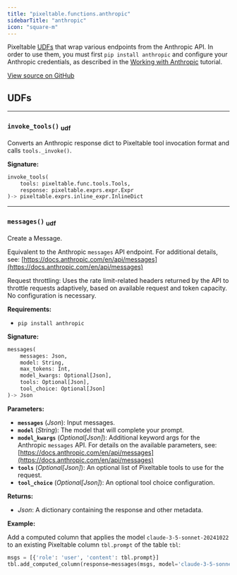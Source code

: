 ```yaml
---
title: "pixeltable.functions.anthropic"
sidebarTitle: "anthropic"
icon: "square-m"
---
```


Pixeltable [UDFs](https://pixeltable.readme.io/docs/user-defined-functions-udfs) that wrap various endpoints from the Anthropic API. In order to use them, you must first `pip install anthropic` and configure your Anthropic credentials, as described in the [Working with Anthropic](https://pixeltable.readme.io/docs/working-with-anthropic) tutorial.


<a href="https://github.com/pixeltable/pixeltable/blob/main/pixeltable/functions/anthropic.py#L0" target="_blank">View source on GitHub</a>

## UDFs


---

### `invoke_tools()` <sub>udf</sub>

Converts an Anthropic response dict to Pixeltable tool invocation format and calls `tools._invoke()`.


**Signature:**

```python
invoke_tools(
    tools: pixeltable.func.tools.Tools,
    response: pixeltable.exprs.expr.Expr
)-> pixeltable.exprs.inline_expr.InlineDict
```


---

### `messages()` <sub>udf</sub>

Create a Message.


Equivalent to the Anthropic `messages` API endpoint. For additional details, see: [https://docs.anthropic.com/en/api/messages](https://docs.anthropic.com/en/api/messages)

Request throttling: Uses the rate limit-related headers returned by the API to throttle requests adaptively, based on available request and token capacity. No configuration is necessary.

**Requirements:**

- `pip install anthropic`


**Signature:**

```python
messages(
    messages: Json,
    model: String,
    max_tokens: Int,
    model_kwargs: Optional[Json],
    tools: Optional[Json],
    tool_choice: Optional[Json]
)-> Json
```

**Parameters:**

- **`messages`** (*Json*): Input messages.
- **`model`** (*String*): The model that will complete your prompt.
- **`model_kwargs`** (*Optional[Json]*): Additional keyword args for the Anthropic `messages` API. For details on the available parameters, see: [https://docs.anthropic.com/en/api/messages](https://docs.anthropic.com/en/api/messages)
- **`tools`** (*Optional[Json]*): An optional list of Pixeltable tools to use for the request.
- **`tool_choice`** (*Optional[Json]*): An optional tool choice configuration.

**Returns:**

- *Json*: A dictionary containing the response and other metadata.



**Example:**

Add a computed column that applies the model `claude-3-5-sonnet-20241022` to an existing Pixeltable column `tbl.prompt` of the table `tbl`:
```python
msgs = [{'role': 'user', 'content': tbl.prompt}]
tbl.add_computed_column(response=messages(msgs, model='claude-3-5-sonnet-20241022'))
```

